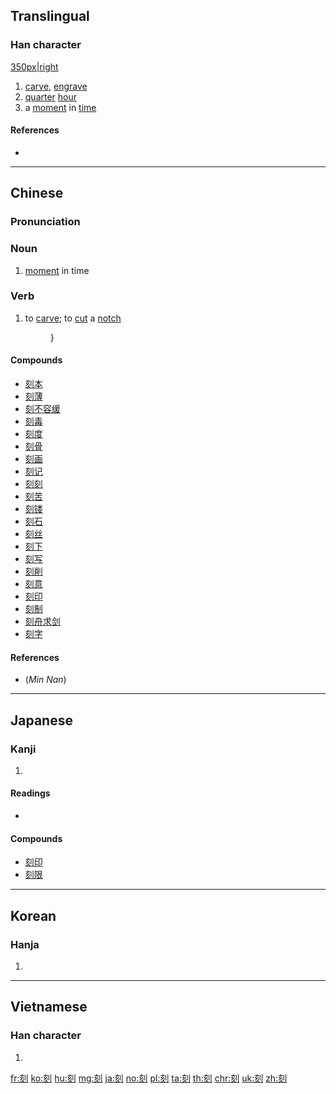 ==Translingual==

===Han character===
[[image:刻-bw.png|350px|right]]
{{Han char|rn=18|rad=刀|as=06|sn=8|four=02800|canj=YOLN|ids=⿰亥刂}}

# [[carve]], [[engrave]]
# [[quarter]] [[hour]]
# a [[moment]] in [[time]]

====References====
* {{Han ref|kx=0139.140|dkj=01970|dj=0316.050|hdz=10337.020|uh=523B|ud=21051|bh=A8E8|bd=43240}}

----

==Chinese==
{{zh-forms}}

===Pronunciation===
{{zh-pron
|m=kè
|c=hak1,haak1
|mn=khik
|mc=y
|oc=y
|ma=zh-kè.ogg
|cat=v,n
}}

===Noun===
{{zh-noun}}

# [[moment]] in time
#: {{zh-usex|此刻|now (''lit.'' this moment)}}

===Verb===
{{zh-verb}}

# to [[carve]]; to [[cut]] a [[notch]]
#: {{zh-usex|刻舟求劍|'''notch''' the boat in search of the sword}}}

====Compounds====
* [[刻本]]
* [[刻薄]]
* [[刻不容缓]]
* [[刻毒]]
* [[刻度]]
* [[刻骨]]
* [[刻画]]
* [[刻记]]
* [[刻刻]]
* [[刻苦]]
* [[刻镂]]
* [[刻石]]
* [[刻丝]]
* [[刻下]]
* [[刻写]]
* [[刻削]]
* [[刻意]]
* [[刻印]]
* [[刻制]]
* [[刻舟求剑]]
* [[刻字]]

====References====
* (''Min Nan'') {{thcwd|3613}}

----

==Japanese==

===Kanji===
{{ja-kanji|grade=6|rs=刀06}}

# {{defn|lang=ja|sort=刀06}}

====Readings====
* {{ja-readings|on=[[こく]] (koku)|kun=[[きざむ]] (kizamu), [[きざみ]] (kizami), [[とき]] (toki)}}

====Compounds====
* [[刻印]]
* [[刻限]]

----

==Korean==

===Hanja===
{{ko-hanja|hangeul=각|rv=gak|mr=kak}}

# {{defn|lang=ko|sort=刀06}}

----

==Vietnamese==

===Han character===
{{vi-hantu|[[khắc]], [[gắt]], [[khắt]], [[khấc]], [[lắc]]|rs=刀06}}

# {{defn|lang=vi|sort=刀06}}

[[fr:刻]]
[[ko:刻]]
[[hu:刻]]
[[mg:刻]]
[[ja:刻]]
[[no:刻]]
[[pl:刻]]
[[ta:刻]]
[[th:刻]]
[[chr:刻]]
[[uk:刻]]
[[zh:刻]]